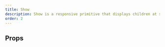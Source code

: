 ```yaml
---
title: Show
description: Show is a responsive primitive that displays children at specified breakpoints
order: 2
---
```



<CodeDocsHeader
  name="@atlaskit/primitives"
  repository="https://bitbucket.org/atlassian/atlassian-frontend-mirror"
  directoryName="primitives"
/>


## Props

<PropsTable heading="" props={ShowProps} />
